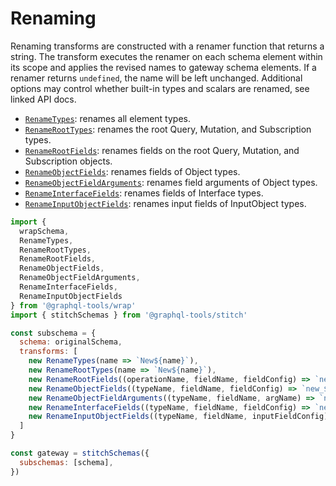 # Renaming

Renaming transforms are constructed with a renamer function that returns a string. The transform executes the renamer on each schema element within its scope and applies the revised names to gateway schema elements. If a renamer returns `undefined`, the name will be left unchanged. Additional options may control whether built-in types and scalars are renamed, see linked API docs.

- [`RenameTypes`](/docs/api/classes/wrap_src.renametypes): renames all element types.
- [`RenameRootTypes`](/docs/api/classes/wrap_src.renameroottypes): renames the root Query, Mutation, and Subscription types.
- [`RenameRootFields`](/docs/api/classes/wrap_src.renamerootfields): renames fields on the root Query, Mutation, and Subscription objects.
- [`RenameObjectFields`](/docs/api/classes/wrap_src.renameobjectfields): renames fields of Object types.
- [`RenameObjectFieldArguments`](/docs/api/classes/wrap_src.renameobjectfieldarguments): renames field arguments of Object types.
- [`RenameInterfaceFields`](/docs/api/classes/wrap_src.renameinterfacefields): renames fields of Interface types.
- [`RenameInputObjectFields`](/docs/api/classes/wrap_src.renameinputobjectfields): renames input fields of InputObject types.

```js
import {
  wrapSchema,
  RenameTypes,
  RenameRootTypes,
  RenameRootFields,
  RenameObjectFields,
  RenameObjectFieldArguments,
  RenameInterfaceFields,
  RenameInputObjectFields
} from '@graphql-tools/wrap'
import { stitchSchemas } from '@graphql-tools/stitch'

const subschema = {
  schema: originalSchema,
  transforms: [
    new RenameTypes(name => `New${name}`),
    new RenameRootTypes(name => `New${name}`),
    new RenameRootFields((operationName, fieldName, fieldConfig) => `new_${fieldName}`),
    new RenameObjectFields((typeName, fieldName, fieldConfig) => `new_${fieldName}`),
    new RenameObjectFieldArguments((typeName, fieldName, argName) => `new_${argName}`),
    new RenameInterfaceFields((typeName, fieldName, fieldConfig) => `new_${fieldName}`),
    new RenameInputObjectFields((typeName, fieldName, inputFieldConfig) => `new_${fieldName}`)
  ]
}

const gateway = stitchSchemas({
  subschemas: [schema],
})
```
